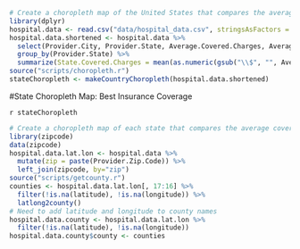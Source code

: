 ```r
# Create a choropleth map of the United States that compares the average covered charges to the average total payments
library(dplyr)
hospital.data <- read.csv("data/hospital_data.csv", stringsAsFactors = F)
hospital.data.shortened <- hospital.data %>%
  select(Provider.City, Provider.State, Average.Covered.Charges, Average.Total.Payments) %>% 
  group_by(Provider.State) %>% 
  summarize(State.Covered.Charges = mean(as.numeric(gsub("\\$", "", Average.Covered.Charges)) / as.numeric(gsub("\\$", "", Average.Total.Payments))))
source("scripts/choropleth.r")
stateChoropleth <- makeCountryChoropleth(hospital.data.shortened)
```
#State Choropleth Map: Best Insurance Coverage

`r stateChoropleth`

```r
# Create a choropleth map of each state that compares the average covered charges to the average total payments
library(zipcode)
data(zipcode)
hospital.data.lat.lon <- hospital.data %>% 
  mutate(zip = paste(Provider.Zip.Code)) %>% 
  left_join(zipcode, by="zip")
source("scripts/getcounty.r")
counties <- hospital.data.lat.lon[, 17:16] %>% 
  filter(!is.na(latitude), !is.na(longitude)) %>% 
  latlong2county()
# Need to add latitude and longitude to county names
hospital.data.county <- hospital.data.lat.lon %>%
  filter(!is.na(latitude), !is.na(longitude))
hospital.data.county$county <- counties
```